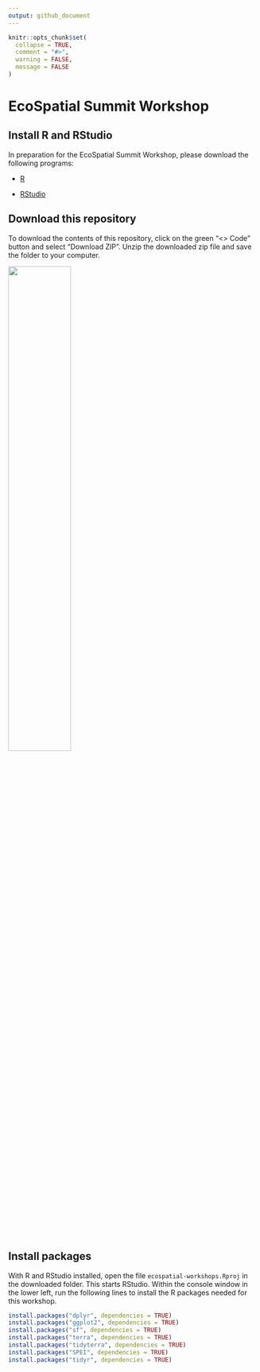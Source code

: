 ```yaml
---
output: github_document
---
```


<!-- README.md is generated from README.Rmd. Please edit that file -->

```r
knitr::opts_chunk$set(
  collapse = TRUE,
  comment = "#>",
  warning = FALSE, 
  message = FALSE
)
```

# EcoSpatial Summit Workshop

## Install R and RStudio

In preparation for the EcoSpatial Summit Workshop, please download the following programs:

* [R](https://cran.rstudio.com/)

* [RStudio](https://posit.co/download/rstudio-desktop/)

## Download this repository

To download the contents of this repository, click on the green "<> Code" button and select "Download ZIP". Unzip the downloaded zip file and save the folder to your computer.

![](README_files/figure/downloadcode.png?raw=true){width="50%"}

## Install packages

With R and RStudio installed, open the file `ecospatial-workshops.Rproj` in the downloaded folder. This starts RStudio. Within the console window in the lower left, run the following lines to install the R packages needed for this workshop.

```r
install.packages("dplyr", dependencies = TRUE)
install.packages("ggplot2", dependencies = TRUE)
install.packages("sf", dependencies = TRUE)
install.packages("terra", dependencies = TRUE)
install.packages("tidyterra", dependencies = TRUE)
install.packages("SPEI", dependencies = TRUE)
install.packages("tidyr", dependencies = TRUE)
```
